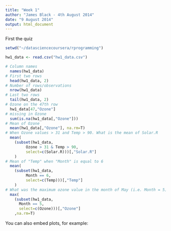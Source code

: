 ```yaml
---
title: "Week 1"
author: "James Black - 4th August 2014"
date: "9 August 2014"
output: html_document
---
```


First the quiz

```r
setwd("~/datasciencecoursera/rprogramming")

hw1_data <- read.csv("hw1_data.csv")

# Column names
  names(hw1_data)
# First two rows
  head(hw1_data, 2)
# Number of rows/observations
  nrow(hw1_data)
# Last two rows
  tail(hw1_data, 2)
# Ozone on the 47th row
  hw1_data[47,"Ozone"]
# missing in Ozone
  sum(is.na(hw1_data[,"Ozone"]))
# Mean of Ozone
  mean(hw1_data[,"Ozone"], na.rm=T)
# When Ozone values > 31 and Temp > 90. What is the mean of Solar.R
  mean(
    (subset(hw1_data, 
         Ozone > 31 & Temp > 90, 
         select=c(Solar.R)))[,"Solar.R"]
    )
# Mean of "Temp" when "Month" is equal to 6
  mean(
    (subset(hw1_data, 
         Month == 6, 
         select=c(Temp)))[,"Temp"]
    )
# What was the maximum ozone value in the month of May (i.e. Month = 5)
  max(
    (subset(hw1_data, 
      Month == 5, 
      select=c(Ozone)))[,"Ozone"]
    ,na.rm=T)
```

You can also embed plots, for example:

```r

```

